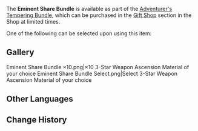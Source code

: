 {{Item Infobox
|id           = 115025
|image        = Item Eminent Share Bundle.png
|type         = Bundles
|invCategory  = Precious Items
|rarity       = 3
|description  = The Guild will routinely give out materials of excellent quality, some of which possess limitless potential.
|source1      = [[Gift Shop]] in [[Adventurer's Tempering Bundle]]
}}
The '''Eminent Share Bundle''' is available as part of the [[Adventurer's Tempering Bundle]], which can be purchased in the [[Gift Shop]] section in the Shop at limited times.

One of the following can be selected upon using this item:
{{Card|Debris of Decarabian's City|1}}{{Card|Boreal Wolf's Cracked Tooth|1}}{{Card|Chains of the Dandelion Gladiator|1}}{{Card|Lustrous Stone from Guyun|1}}{{Card|Mist Veiled Mercury Elixir|1}}{{Card|Piece of Aerosiderite|1}}{{Card|Jeweled Branch of a Distant Sea|1}}{{Card|Narukami's Joy|1}}{{Card|Mask of the Tiger's Bite|1}}

==Gallery==
<gallery hideaddbutton="true" captionalign="center">
Eminent Share Bundle ×10.png|×10 3-Star Weapon Ascension Material of your choice
Eminent Share Bundle Select.png|Select 3-Star Weapon Ascension Material of your choice
</gallery>

==Other Languages==
{{Other Languages
|en      = Eminent Share Bundle
|zhs     = 良材分享包
|zhs_rm  = Liángcái Fēnxiǎng Bāo
|zht     = 良材分享包
|zht_rm  = Liángcái Fēnxiǎng Bāo
|zh_tl   = Quality Materials Sharing Bundle
|ja      = 良質材料シェアパック
|ja_rm   = Ryoushitsu Zairyou Shea Pakku
|ja_tl   = Quality Material Share Pack
|ko      = 재료 공유 패키지
|ko_rm   = Jaeryo Gong'yu Paekiji
|ko_tl   = Materials Sharing Package
|es      = Paquete de la sofisticación
|es_tl   = Package of Sophistication
|fr      = Pack de partage de matériaux
|fr_tl   = Material Share Pack
|ru      = Набор полезных материалов
|ru_tl   = 
|th      = แพ็กแบ่งปันไอเทม
|th_rm   = 
|th_tl   = 
|vi      = Gói Chia Sẻ Nguyên Liệu
|vi_tl   = 
|de      = Teilpaket mit nützlichen Materialien
|de_tl   = Partial Bundle with Useful Materials
|id      = Eminent Share Bundle
|pt      = Pacote de Compartilhamento
|pt_tl   = 
}}

==Change History==
{{Change History|1.2}}